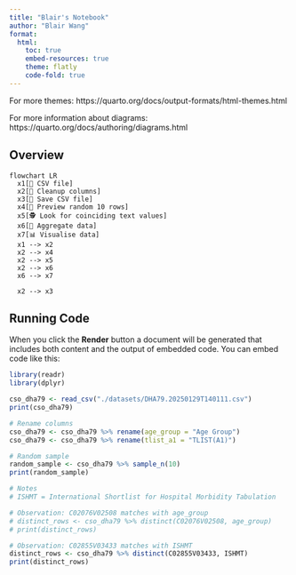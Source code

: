 ```yaml
---
title: "Blair's Notebook"
author: "Blair Wang"
format:
  html:
    toc: true
    embed-resources: true
    theme: flatly
    code-fold: true
---
```


For more themes: https://quarto.org/docs/output-formats/html-themes.html

For more information about diagrams: https://quarto.org/docs/authoring/diagrams.html

## Overview

```mermaid
flowchart LR
  x1[📜 CSV file]
  x2[🧹 Cleanup columns]
  x3[💾 Save CSV file]
  x4[🎲 Preview random 10 rows]
  x5[🕵 Look for coinciding text values]
  x6[🧮 Aggregate data]
  x7[📊 Visualise data]
  x1 --> x2
  x2 --> x4
  x2 --> x5
  x2 --> x6
  x6 --> x7
  
  x2 --> x3
```

## Running Code

When you click the **Render** button a document will be generated that includes both content and the output of embedded code. You can embed code like this:

```r
library(readr)
library(dplyr)

cso_dha79 <- read_csv("./datasets/DHA79.20250129T140111.csv")
print(cso_dha79)

# Rename columns
cso_dha79 <- cso_dha79 %>% rename(age_group = "Age Group")
cso_dha79 <- cso_dha79 %>% rename(tlist_a1 = "TLIST(A1)")

# Random sample
random_sample <- cso_dha79 %>% sample_n(10)
print(random_sample)

# Notes
# ISHMT = International Shortlist for Hospital Morbidity Tabulation

# Observation: C02076V02508 matches with age_group
# distinct_rows <- cso_dha79 %>% distinct(C02076V02508, age_group)
# print(distinct_rows)

# Observation: C02855V03433 matches with ISHMT
distinct_rows <- cso_dha79 %>% distinct(C02855V03433, ISHMT)
print(distinct_rows)
```
